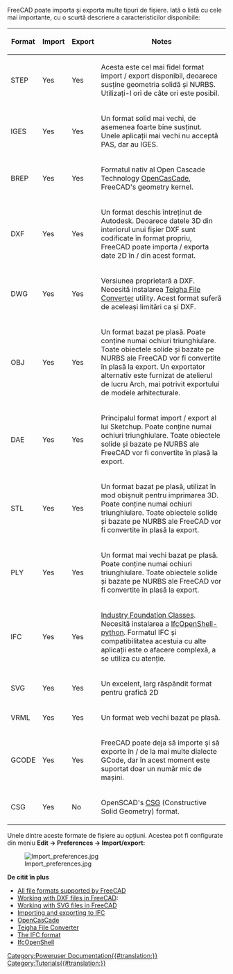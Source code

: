 <languages/>

{{Docnav/ro
|[[Manual:Parametric objects/ro|Parametric objects]]
|[[Manual:All workbenches at a glance/ro|All workbenches at a glance]]
|[[Manual:Introduction/ro|Manual start]]
|IconC = Crystal Clear manual.png
}}

{{Manual:TOC}}

<div class="mw-translate-fuzzy">
FreeCAD poate importa și exporta multe tipuri de fișiere. Iată o listă cu cele mai importante, cu o scurtă descriere a caracteristicilor disponibile:
</div>

<div class="mw-translate-fuzzy">
{| class="wikitable" style="width:100%" 
! Format 
! Import 
! Export 
! Notes 
|-
| STEP   
| Yes    
| Yes    
|Acesta este cel mai fidel format import / export disponibil, deoarece susține geometria solidă și NURBS. Utilizați-l ori de câte ori este posibil. 
|-
| IGES   
| Yes    
| Yes    
| Un format solid mai vechi, de asemenea foarte bine susținut. Unele aplicații mai vechi nu acceptă PAS, dar au IGES.
|-
| BREP   
| Yes    
| Yes    
| Formatul nativ al Open Cascade Technology [https://en.wikipedia.org/wiki/Open_Cascade_Technology OpenCasCade], FreeCAD's geometry kernel.  
|-
| DXF    
| Yes    
| Yes    
| Un format deschis întreținut de Autodesk. Deoarece datele 3D din interiorul unui fișier DXF sunt codificate în format propriu, FreeCAD poate importa / exporta date 2D în / din acest format.
|-
| DWG    
| Yes    
| Yes    
| Versiunea proprietară a DXF. Necesită instalarea [https://www.opendesign.com/guestfiles Teigha File Converter] utility. Acest format suferă de aceleași limitări ca și DXF.
|-
| OBJ    
| Yes    
| Yes    
| Un format bazat pe plasă. Poate conține numai ochiuri triunghiulare. Toate obiectele solide și bazate pe NURBS ale FreeCAD vor fi convertite în plasă la export. Un exportator alternativ este furnizat de atelierul de lucru Arch, mai potrivit exportului de modele arhitecturale.
|-
| DAE    
| Yes    
| Yes    
| Principalul format import / export al lui Sketchup. Poate conține numai ochiuri triunghiulare. Toate obiectele solide și bazate pe NURBS ale FreeCAD vor fi convertite în plasă la export.
|-
| STL    
| Yes    
| Yes    
| Un format bazat pe plasă, utilizat în mod obișnuit pentru imprimarea 3D. Poate conține numai ochiuri triunghiulare. Toate obiectele solide și bazate pe NURBS ale FreeCAD vor fi convertite în plasă la export.
|-
| PLY    
| Yes    
| Yes    
| Un format mai vechi bazat pe plasă. Poate conține numai ochiuri triunghiulare. Toate obiectele solide și bazate pe NURBS ale FreeCAD vor fi convertite în plasă la export.
|-
| IFC    
| Yes    
| Yes    
| [https://en.wikipedia.org/wiki/Industry_Foundation_Classes Industry Foundation Classes]. Necesită instalarea a [http://ifcopenshell.org/python.html IfcOpenShell-python]. Formatul IFC și compatibilitatea acestuia cu alte aplicații este o afacere complexă, a se utiliza cu atenție.
|-
| SVG    
| Yes    
| Yes    
| Un excelent, larg răspândit format pentru grafică 2D  
|-
| VRML   
| Yes    
| Yes    
| Un format web vechi bazat pe plasă.
|-
| GCODE  
| Yes    
| Yes    
| FreeCAD poate deja să importe și să exporte în / de la mai multe dialecte GCode, dar în acest moment este suportat doar un număr mic de mașini.
|-
| CSG    
| Yes    
| No     
| OpenSCAD's [https://en.wikipedia.org/wiki/Constructive_solid_geometry CSG] (Constructive Solid Geometry) format. 
|}
</div>

<div class="mw-translate-fuzzy">
Unele dintre aceste formate de fișiere au opțiuni. Acestea pot fi configurate din meniu '''Edit -> Preferences -> Import/export:'''
</div>

<div class="mw-translate-fuzzy">
[[Image:Import_preferences.jpg]]
</div>

'''De citit în plus'''

<div class="mw-translate-fuzzy">
* [[Import_Export|All file formats supported by FreeCAD]]
* [[Draft_DXF|Working with DXF files in FreeCAD]]:
* [[Draft_SVG|Working with SVG files in FreeCAD]]
* [[Arch_IFC|Importing and exporting to IFC]]
* [http://www.opencascade.com OpenCasCade] 
* [https://www.opendesign.com/guestfiles Teigha File Converter]
* [http://www.buildingsmart-tech.org/ifc/IFC4/final/html/index.htm The IFC format]
* [http://ifcopenshell.org/ IfcOpenShell]
</div>


{{Docnav/ro
|[[Manual:Parametric objects/ro|Parametric objects]]
|[[Manual:All workbenches at a glance/ro|All workbenches at a glance]]
|[[Manual:Introduction/ro|Manual start]]
|IconC = Crystal Clear manual.png
}}

[[Category:Poweruser Documentation{{#translation:}}]]
[[Category:Tutorials{{#translation:}}]]